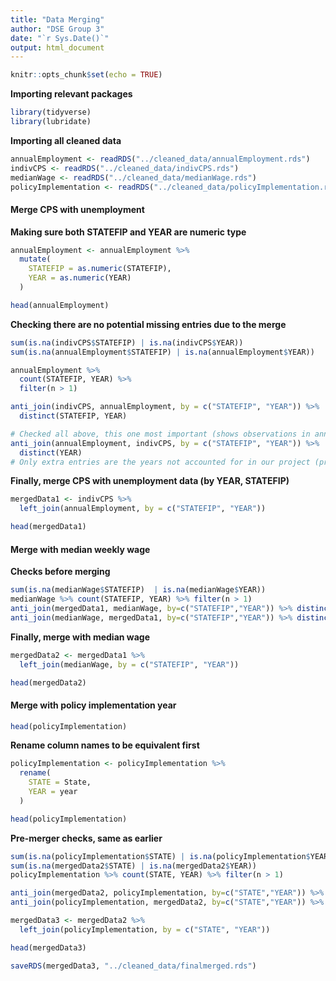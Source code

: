 ---
title: "Data Merging"
author: "DSE Group 3"
date: "`r Sys.Date()`"
output: html_document
---

```{r setup, include=FALSE}
knitr::opts_chunk$set(echo = TRUE)
```

**Importing relevant packages**
```{r, echo=TRUE, results='hide', message=FALSE, warning=FALSE}
library(tidyverse)
library(lubridate)
```

**Importing all cleaned data**
```{r}
annualEmployment <- readRDS("../cleaned_data/annualEmployment.rds")
indivCPS <- readRDS("../cleaned_data/indivCPS.rds")
medianWage <- readRDS("../cleaned_data/medianWage.rds")
policyImplementation <- readRDS("../cleaned_data/policyImplementation.rds")
```

#### **Merge CPS with unemployment**

**Making sure both STATEFIP and YEAR are numeric type**
```{r}
annualEmployment <- annualEmployment %>%
  mutate(
    STATEFIP = as.numeric(STATEFIP),
    YEAR = as.numeric(YEAR)
  )

head(annualEmployment)
```
**Checking there are no potential missing entries due to the merge**
```{r}
sum(is.na(indivCPS$STATEFIP) | is.na(indivCPS$YEAR))
sum(is.na(annualEmployment$STATEFIP) | is.na(annualEmployment$YEAR))

annualEmployment %>%
  count(STATEFIP, YEAR) %>%
  filter(n > 1)

anti_join(indivCPS, annualEmployment, by = c("STATEFIP", "YEAR")) %>%
  distinct(STATEFIP, YEAR)

# Checked all above, this one most important (shows observations in annualEmployment that isn't in indivCPS)
anti_join(annualEmployment, indivCPS, by = c("STATEFIP", "YEAR")) %>%
  distinct(YEAR)
# Only extra entries are the years not accounted for in our project (pre 1982 and post 2011)
```
**Finally, merge CPS with unemployment data (by YEAR, STATEFIP)**
```{r}
mergedData1 <- indivCPS %>%
  left_join(annualEmployment, by = c("STATEFIP", "YEAR"))

head(mergedData1)
```
#### **Merge with median weekly wage**
**Checks before merging**
```{r}
sum(is.na(medianWage$STATEFIP)  | is.na(medianWage$YEAR))
medianWage %>% count(STATEFIP, YEAR) %>% filter(n > 1)
anti_join(mergedData1, medianWage, by=c("STATEFIP","YEAR")) %>% distinct(STATEFIP,YEAR)
anti_join(medianWage, mergedData1, by=c("STATEFIP","YEAR")) %>% distinct(STATEFIP,YEAR) 

```


**Finally, merge with median wage**
```{r}
mergedData2 <- mergedData1 %>%
  left_join(medianWage, by = c("STATEFIP", "YEAR"))

head(mergedData2)
```

#### **Merge with policy implementation year**
```{r}
head(policyImplementation)
```
**Rename column names to be equivalent first**
```{r}
policyImplementation <- policyImplementation %>%
  rename(
    STATE = State,
    YEAR = year
  )

head(policyImplementation)
```
**Pre-merger checks, same as earlier**
```{r}
sum(is.na(policyImplementation$STATE) | is.na(policyImplementation$YEAR))
sum(is.na(mergedData2$STATE) | is.na(mergedData2$YEAR))
policyImplementation %>% count(STATE, YEAR) %>% filter(n > 1)

anti_join(mergedData2, policyImplementation, by=c("STATE","YEAR")) %>% distinct(STATE,YEAR)
anti_join(policyImplementation, mergedData2, by=c("STATE","YEAR")) %>% distinct(STATE)
```
```{r}
mergedData3 <- mergedData2 %>%
  left_join(policyImplementation, by = c("STATE", "YEAR"))

head(mergedData3)
```
```{r}
saveRDS(mergedData3, "../cleaned_data/finalmerged.rds")
```

